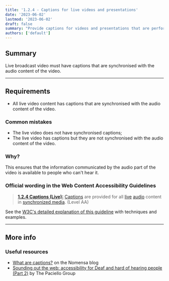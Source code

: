 ```yaml
---
title: '1.2.4 - Captions for live videos and presentations'
date: '2023-06-02'
lastmod: '2023-06-02'
draft: false
summary: "Provide captions for videos and presentations that are performed live."
authors: ['default']
---
```


## Summary

Live broadcast video must have captions that are synchronised with the audio content of the video.

---

## Requirements

* All live video content has captions that are synchronised with the audio content of the video.

### Common mistakes

* The live video does not have synchronised captions;
* The live video has captions but they are not synchronised with the audio content of the video.

### Why?

This ensures that the information communicated by the audio part of the video is available to people who can't hear it.

### Official wording in the Web Content Accessibility Guidelines

> [**1.2.4 Captions (Live):**](https://www.w3.org/TR/UNDERSTANDING-WCAG20/media-equiv-real-time-captions.html) [Captions](https://www.w3.org/TR/UNDERSTANDING-WCAG20/media-equiv-real-time-captions.html#captionsdef) are provided for all [live](https://www.w3.org/TR/UNDERSTANDING-WCAG20/media-equiv-real-time-captions.html#livedef) [audio](https://www.w3.org/TR/UNDERSTANDING-WCAG20/media-equiv-real-time-captions.html#audiodef) content in [synchronized media](https://www.w3.org/TR/UNDERSTANDING-WCAG20/media-equiv-real-time-captions.html#synchronizedmediadef). (Level AA)

See the [W3C's detailed explanation of this guideline](https://www.w3.org/TR/UNDERSTANDING-WCAG20/media-equiv-real-time-captions.html) with techniques and examples.

---

## More info

### Useful resources

* [What are captions?](https://www.nomensa.com/blog/2010/what-are-captions) on the Nomensa blog
* [Sounding out the web: accessibility for Deaf and hard of hearing people (Part 2)](https://www.paciellogroup.com/blog/2017/03/sounding-out-the-web-accessibility-for-deaf-and-hard-of-hearing-people-part-2/) by The Paciello Group


